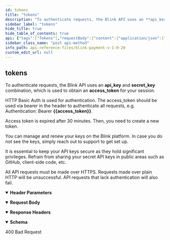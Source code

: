 ```yaml
---
id: tokens
title: "tokens"
description: "To authenticate requests, the Blink API uses an **api_key** and **secret_key** combination, which is used to obtain an **access_token** for your session."
sidebar_label: "tokens"
hide_title: true
hide_table_of_contents: true
api: {"tags":["Tokens"],"requestBody":{"content":{"application/json":{"schema":{"type":"object","x-examples":{"Example 1":{"api_key":"{{api_key}}","secret_key":"{{secret_key}}","payment_api_status":true,"send_blink_receipt":true,"address_postcode_required":true,"enable_moto_payments":true,"card_layout":"single-line"}},"properties":{"api_key":{"type":"string","description":"256 alpha numeric, obtained through the Blink platform. \n"},"secret_key":{"type":"string","description":"256 alpha numeric, obtained through the Blink platform. \n"},"payment_api_status":{"type":"boolean","description":"To enable payment API , value should be set to true. This field is optional. If not passed, default value is true."},"send_blink_receipt":{"type":"boolean","description":"To enable Blink receipt feature after any transaction , value should be set to true. This field is optional. If not passed, default value is false."},"address_postcode_required":{"type":"boolean","description":"To fetch address and postcode details of any user for any transaction , value should be set to true. This field is optional. If not passed, default value is false."},"enable_moto_payments":{"type":"boolean","description":"To enable MOTO payment feature for any transaction , value should be set to true. This field is optional. If not passed, default value is false."}},"required":["api_key","secret_key"]},"examples":{"Example":{"value":{"api_key":"49f98f211008be298aaa244...","secret_key":"44b51da04a1ff0caa73afd...","payment_api_status":true,"send_blink_receipt":true,"address_postcode_required":true,"enable_moto_payments":true}}}},"application/xml":{"schema":{"type":"object","properties":{}}}},"description":""},"responses":{"200":{"description":"","headers":{},"content":{"application/json":{"schema":{"type":"object","x-examples":{"Example 1":{"access_token":"eyJ0eXAiOiJKV1QiLCJhbGciOiJIUzI1NiJ9.eyJtZXJjaGFudF9pZCI6NDM5OCwic2VjcmV0X2tleSI6IjYzMTBlNDhiZGQwZTQzODE0NTlhNjJiNDZkMmM0ZmQ2ZThhYjY1YTJhNGQ1MjA1YzZjM2RkZWJmYmJhZWJiZjgiLCJleHAiOjE2OTE1NzYyNDJ9.2x7nhth9SBKN_9rGCXppGO5Soqbf8PvJS_4MEAQP4Kk","expired_on":"2023-08-09T11:17:22Z","payment_types":["credit-card","open-banking"],"currency":"GBP","payment_api_status":true,"send_blink_receipt":true,"enable_moto_payments":true,"address_postcode_required":true}},"properties":{"access_token":{"type":"string"},"expired_on":{"type":"string"},"payment_types":{"type":"array","items":{"type":"string"}},"currency":{"type":"string"},"payment_api_status":{"type":"boolean"},"send_blink_receipt":{"type":"boolean"},"address_postcode_required":{"type":"boolean"},"enable_moto_payments":{"type":"boolean"}}},"examples":{"Example":{"summary":"400 Bad Request","value":{"access_token":"eyJ0eXAiOiJKV1QiLCJhbG...","expired_on":"2023-01-01T12:00:00Z","payment_types":["credit-card","open-banking","direct-debit"],"currency":"GBP","payment_api_status":true,"send_blink_receipt":true,"address_postcode_required":true,"enable_moto_payments":true}}}}}}},"description":"To authenticate requests, the Blink API uses an **api_key** and **secret_key** combination, which is used to obtain an **access_token** for your session.\n\nHTTP Basic Auth is used for authentication. The access_token should be used via bearer in the header to authenticate all requests, e.g. Authentication: Bearer **{{access_token}}**.\n\nAccess token is expired after 30 minutes. Then, you need to create a new token.\n\nYou can manage and renew your keys on the Blink platform. In case you do not see the keys, simply reach out to support to get set up.\n\nIt is essential to keep your API keys secure as they hold significant privileges. Refrain from sharing your secret API keys in public areas such as GitHub, client-side code, etc.\n\nAll API requests must be made over HTTPS. Requests made over plain HTTP will be unsuccessful. API requests that lack authentication will also fail.","parameters":[{"schema":{"type":"string"},"in":"header","name":"Content-Type","description":"application/json","required":true}],"operationId":"tokens","security":[],"method":"post","path":"/api/pay/v1/tokens","servers":[{"url":"https://secure.blinkpayment.co.uk"},{"url":"https://gateway2.blinkpayment.co.uk"}],"securitySchemes":{"access_token":{"name":"Authorization","type":"apiKey","in":"header","description":"All requests apart from /api/pay/v1/tokens require an authorization header in the form of a bearer access_token. See the token endpoint documentation for further information."}},"jsonRequestBodyExample":{"api_key":"string","secret_key":"string","payment_api_status":true,"send_blink_receipt":true,"address_postcode_required":true,"enable_moto_payments":true},"info":{"title":"Blink Payment v1.0.20","description":"Blink Payment API Docs","version":"1.0.0","contact":{"name":"Blink Payment","email":"developers@blinkpayment.co.uk","url":"blinkpayment.co.uk"},"license":{"name":"MIT License","url":"https://opensource.org/licenses/MIT"}},"postman":{"name":"tokens","description":{"content":"To authenticate requests, the Blink API uses an **api_key** and **secret_key** combination, which is used to obtain an **access_token** for your session.\n\nHTTP Basic Auth is used for authentication. The access_token should be used via bearer in the header to authenticate all requests, e.g. Authentication: Bearer **{{access_token}}**.\n\nAccess token is expired after 30 minutes. Then, you need to create a new token.\n\nYou can manage and renew your keys on the Blink platform. In case you do not see the keys, simply reach out to support to get set up.\n\nIt is essential to keep your API keys secure as they hold significant privileges. Refrain from sharing your secret API keys in public areas such as GitHub, client-side code, etc.\n\nAll API requests must be made over HTTPS. Requests made over plain HTTP will be unsuccessful. API requests that lack authentication will also fail.","type":"text/plain"},"url":{"path":["api","pay","v1","tokens"],"host":["{{baseUrl}}"],"query":[],"variable":[]},"header":[{"key":"Content-Type","value":"application/json"},{"key":"Accept","value":"application/json"}],"method":"POST","body":{"mode":"raw","raw":"\"\"","options":{"raw":{"language":"json"}}}}}
sidebar_class_name: "post api-method"
info_path: api-reference-files/blink-payment-v-1-0-20
custom_edit_url: null
---
```



## tokens



To authenticate requests, the Blink API uses an **api_key** and **secret_key** combination, which is used to obtain an **access_token** for your session.

HTTP Basic Auth is used for authentication. The access_token should be used via bearer in the header to authenticate all requests, e.g. Authentication: Bearer **{{access_token}}**.

Access token is expired after 30 minutes. Then, you need to create a new token.

You can manage and renew your keys on the Blink platform. In case you do not see the keys, simply reach out to support to get set up.

It is essential to keep your API keys secure as they hold significant privileges. Refrain from sharing your secret API keys in public areas such as GitHub, client-side code, etc.

All API requests must be made over HTTPS. Requests made over plain HTTP will be unsuccessful. API requests that lack authentication will also fail.

<details style={{"marginBottom":"1rem"}} data-collapsed={false} open={true}><summary style={{}}><strong>Header Parameters</strong></summary><div><ul><ParamsItem className={"paramsItem"} param={{"schema":{"type":"string"},"in":"header","name":"Content-Type","description":"application/json","required":true}}></ParamsItem></ul></div></details><MimeTabs schemaType={"request"}><TabItem label={"application/json"} value={"application/json"}><details style={{}} data-collapsed={false} open={true}><summary style={{"textAlign":"left"}}><strong>Request Body</strong></summary><div style={{"textAlign":"left","marginLeft":"1rem"}}></div><ul style={{"marginLeft":"1rem"}}><SchemaItem collapsible={false} name={"api_key"} required={true} schemaName={"string"} qualifierMessage={undefined} schema={{"type":"string","description":"256 alpha numeric, obtained through the Blink platform. \n"}}></SchemaItem><SchemaItem collapsible={false} name={"secret_key"} required={true} schemaName={"string"} qualifierMessage={undefined} schema={{"type":"string","description":"256 alpha numeric, obtained through the Blink platform. \n"}}></SchemaItem><SchemaItem collapsible={false} name={"payment_api_status"} required={false} schemaName={"boolean"} qualifierMessage={undefined} schema={{"type":"boolean","description":"To enable payment API , value should be set to true. This field is optional. If not passed, default value is true."}}></SchemaItem><SchemaItem collapsible={false} name={"send_blink_receipt"} required={false} schemaName={"boolean"} qualifierMessage={undefined} schema={{"type":"boolean","description":"To enable Blink receipt feature after any transaction , value should be set to true. This field is optional. If not passed, default value is false."}}></SchemaItem><SchemaItem collapsible={false} name={"address_postcode_required"} required={false} schemaName={"boolean"} qualifierMessage={undefined} schema={{"type":"boolean","description":"To fetch address and postcode details of any user for any transaction , value should be set to true. This field is optional. If not passed, default value is false."}}></SchemaItem><SchemaItem collapsible={false} name={"enable_moto_payments"} required={false} schemaName={"boolean"} qualifierMessage={undefined} schema={{"type":"boolean","description":"To enable MOTO payment feature for any transaction , value should be set to true. This field is optional. If not passed, default value is false."}}></SchemaItem></ul></details></TabItem></MimeTabs><div><ApiTabs><TabItem label={"200"} value={"200"}><div></div><details style={{"textAlign":"left","marginBottom":"1rem"}} data-collaposed={true} open={false}><summary style={{}}><strong>Response Headers</strong></summary><ul style={{"marginLeft":"1rem"}}></ul></details><div><MimeTabs schemaType={"response"}><TabItem label={"application/json"} value={"application/json"}><SchemaTabs><TabItem label={"Schema"} value={"Schema"}><details style={{}} data-collapsed={false} open={true}><summary style={{"textAlign":"left"}}><strong>Schema</strong></summary><div style={{"textAlign":"left","marginLeft":"1rem"}}></div><ul style={{"marginLeft":"1rem"}}><SchemaItem collapsible={false} name={"access_token"} required={false} schemaName={"string"} qualifierMessage={undefined} schema={{"type":"string"}}></SchemaItem><SchemaItem collapsible={false} name={"expired_on"} required={false} schemaName={"string"} qualifierMessage={undefined} schema={{"type":"string"}}></SchemaItem><SchemaItem collapsible={false} name={"payment_types"} required={false} schemaName={"string[]"} qualifierMessage={undefined} schema={{"type":"array","items":{"type":"string"}}}></SchemaItem><SchemaItem collapsible={false} name={"currency"} required={false} schemaName={"string"} qualifierMessage={undefined} schema={{"type":"string"}}></SchemaItem><SchemaItem collapsible={false} name={"payment_api_status"} required={false} schemaName={"boolean"} qualifierMessage={undefined} schema={{"type":"boolean"}}></SchemaItem><SchemaItem collapsible={false} name={"send_blink_receipt"} required={false} schemaName={"boolean"} qualifierMessage={undefined} schema={{"type":"boolean"}}></SchemaItem><SchemaItem collapsible={false} name={"address_postcode_required"} required={false} schemaName={"boolean"} qualifierMessage={undefined} schema={{"type":"boolean"}}></SchemaItem><SchemaItem collapsible={false} name={"enable_moto_payments"} required={false} schemaName={"boolean"} qualifierMessage={undefined} schema={{"type":"boolean"}}></SchemaItem></ul></details></TabItem><TabItem label={"Example (from schema)"} value={"Example (from schema)"}><ResponseSamples responseExample={"{\n  \"access_token\": \"string\",\n  \"expired_on\": \"string\",\n  \"payment_types\": [\n    \"string\"\n  ],\n  \"currency\": \"string\",\n  \"payment_api_status\": true,\n  \"send_blink_receipt\": true,\n  \"address_postcode_required\": true,\n  \"enable_moto_payments\": true\n}"} language={"json"}></ResponseSamples></TabItem><TabItem label={"Example"} value={"Example"}><p> 400 Bad Request</p><ResponseSamples responseExample={"{\n  \"access_token\": \"eyJ0eXAiOiJKV1QiLCJhbG...\",\n  \"expired_on\": \"2023-01-01T12:00:00Z\",\n  \"payment_types\": [\n    \"credit-card\",\n    \"open-banking\",\n    \"direct-debit\"\n  ],\n  \"currency\": \"GBP\",\n  \"payment_api_status\": true,\n  \"send_blink_receipt\": true,\n  \"address_postcode_required\": true,\n  \"enable_moto_payments\": true\n}"} language={"json"}></ResponseSamples></TabItem></SchemaTabs></TabItem></MimeTabs></div></TabItem></ApiTabs></div>
      